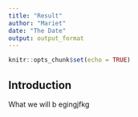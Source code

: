 ```yaml
---
title: "Result"
author: "Mariet"
date: "The Date"
output: output_format
---
```


```r
knitr::opts_chunk$set(echo = TRUE)
```

## Introduction

What we will b egingjfkg
